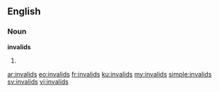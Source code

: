 ==English==

===Noun===
'''invalids'''

#{{plural of|[[invalid]]}}

[[ar:invalids]]
[[eo:invalids]]
[[fr:invalids]]
[[ku:invalids]]
[[my:invalids]]
[[simple:invalids]]
[[sv:invalids]]
[[vi:invalids]]